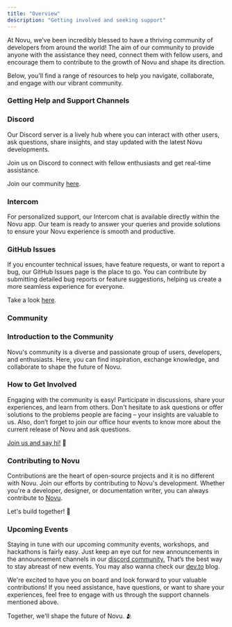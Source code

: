 ```yaml
---
title: "Overview"
description: "Getting involved and seeking support"
---
```


At Novu, we’ve been incredibly blessed to have a thriving community of developers from around the world! The aim of our community to provide anyone with the assistance they need, connect them with fellow users, and encourage them to contribute to the growth of Novu and shape its direction.

Below, you'll find a range of resources to help you navigate, collaborate, and engage with our vibrant community.

### **Getting Help and Support Channels**

### Discord

Our Discord server is a lively hub where you can interact with other users, ask questions, share insights, and stay updated with the latest Novu developments.

Join us on Discord to connect with fellow enthusiasts and get real-time assistance.

Join our community [here](https://discord.gg/novu).

### Intercom

For personalized support, our Intercom chat is available directly within the Novu app. Our team is ready to answer your queries and provide solutions to ensure your Novu experience is smooth and productive.

### GitHub Issues

If you encounter technical issues, have feature requests, or want to report a bug, our GitHub Issues page is the place to go. You can contribute by submitting detailed bug reports or feature suggestions, helping us create a more seamless experience for everyone.

Take a look [here](https://github.com/novuhq/novu).

### **Community**

### Introduction to the Community

Novu's community is a diverse and passionate group of users, developers, and enthusiasts. Here, you can find inspiration, exchange knowledge, and collaborate to shape the future of Novu.

### How to Get Involved

Engaging with the community is easy! Participate in discussions, share your experiences, and learn from others. Don't hesitate to ask questions or offer solutions to the problems people are facing – your insights are valuable to us. Also, don’t forget to join our office hour events to know more about the current release of Novu and ask questions.

[Join us and say hi!](https://discord.gg/novu) 👋

### Contributing to Novu

Contributions are the heart of open-source projects and it is no different with Novu. Join our efforts by contributing to Novu's development. Whether you're a developer, designer, or documentation writer, you can always contribute to [Novu](https://github.com/novuhq/novu).

Let's build together! 💪

### Upcoming Events

Staying in tune with our upcoming community events, workshops, and hackathons is fairly easy. Just keep an eye out for new announcements in the announcement channels in our [discord community.](https://discord.gg/novu) That’s the best way to stay abreast of new events. You may also wanna check our [dev.to](https://dev.to/novu) blog.

We're excited to have you on board and look forward to your valuable contributions! If you need assistance, have questions, or want to share your experiences, feel free to engage with us through the support channels mentioned above.

Together, we'll shape the future of Novu. 🫂
